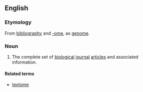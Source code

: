 ==English==
{{wikipedia}}

===Etymology===
From [[bibliography]] and [[-ome]], as [[genome]].

===Noun===
{{en-noun|-}}
# {{biochemistry}} {{genetics}} The complete set of [[biological]] [[journal]] [[article]]s and associated information.

====Related terms====
* [[textome]]